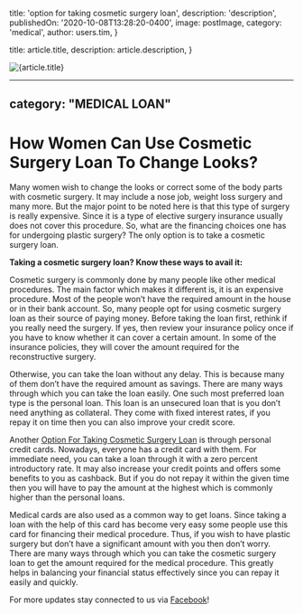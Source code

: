 
  title: 'option for taking cosmetic surgery loan',
  description: 'description',
  publishedOn: '2020-10-08T13:28:20-0400',
  image: postImage,
  category: 'medical',
  author: users.tim,
}

  title: article.title,
  description: article.description,
}


<Image src={postImage} alt={article.title} />

---
category: "MEDICAL LOAN"
---

# How Women Can Use Cosmetic Surgery Loan To Change Looks?

Many women wish to change the looks or correct some of the body parts with cosmetic surgery. It may include a nose job, weight loss surgery and many more. But the major point to be noted here is that this type of surgery is really expensive. Since it is a type of elective surgery insurance usually does not cover this procedure. So, what are the financing choices one has for undergoing plastic surgery? The only option is to take a cosmetic surgery loan.

**Taking a cosmetic surgery loan? Know these ways to avail it:**

Cosmetic surgery is commonly done by many people like other medical procedures. The main factor which makes it different is, it is an expensive procedure. Most of the people won’t have the required amount in the house or in their bank account. So, many people opt for using cosmetic surgery loan as their source of paying money. Before taking the loan first, rethink if you really need the surgery. If yes, then review your insurance policy once if you have to know whether it can cover a certain amount. In some of the insurance policies, they will cover the amount required for the reconstructive surgery.

Otherwise, you can take the loan without any delay. This is because many of them don’t have the required amount as savings. There are many ways through which you can take the loan easily. One such most preferred loan type is the personal loan. This loan is an unsecured loan that is you don’t need anything as collateral. They come with fixed interest rates, if you repay it on time then you can also improve your credit score.

Another [Option For Taking Cosmetic Surgery Loan](https://tlc.com.au/guaranteed-cosmetic-surgery-loan/) is through personal credit cards. Nowadays, everyone has a credit card with them. For immediate need, you can take a loan through it with a zero percent introductory rate. It may also increase your credit points and offers some benefits to you as cashback. But if you do not repay it within the given time then you will have to pay the amount at the highest which is commonly higher than the personal loans.

Medical cards are also used as a common way to get loans. Since taking a loan with the help of this card has become very easy some people use this card for financing their medical procedure. Thus, if you wish to have plastic surgery but don’t have a significant amount with you then don’t worry. There are many ways through which you can take the cosmetic surgery loan to get the amount required for the medical procedure. This greatly helps in balancing your financial status effectively since you can repay it easily and quickly.

For more updates stay connected to us via [Facebook](https://www.facebook.com/totallifestylecredit/)!
